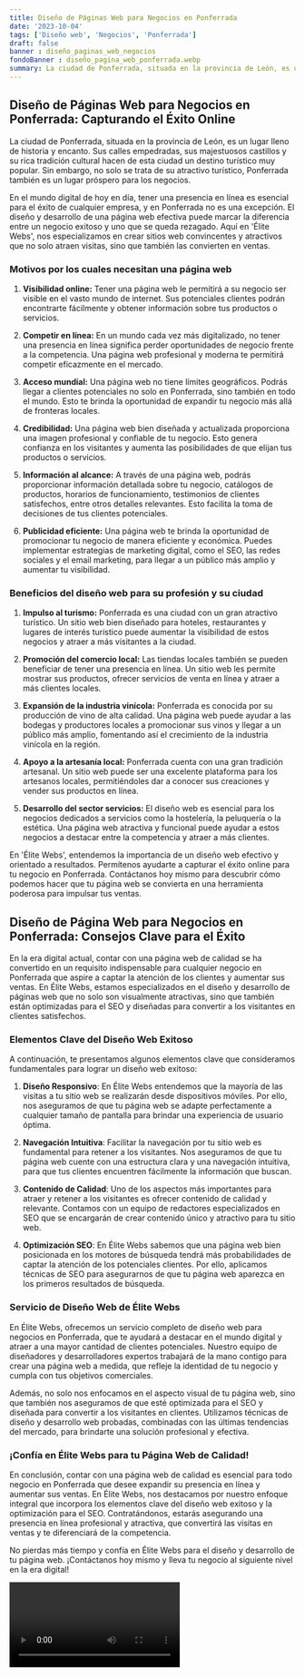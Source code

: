 ```yaml
---
title: Diseño de Páginas Web para Negocios en Ponferrada
date: '2023-10-04'
tags: ['Diseño web', 'Negocios', 'Ponferrada']
draft: false
banner : diseño_paginas_web_negocios
fondoBanner : diseño_pagina_web_ponferrada.webp
summary: La ciudad de Ponferrada, situada en la provincia de León, es un lugar lleno de historia y encanto. Sus calles empedradas, sus majestuosos castillos y su rica tradición cultural hacen de esta ciudad un destino turístico muy popular. Sin embargo, no solo se trata de su atractivo turístico, Ponferrada también es un lugar próspero para los negocios.
---
```


## Diseño de Páginas Web para Negocios en Ponferrada: Capturando el Éxito Online

La ciudad de Ponferrada, situada en la provincia de León, es un lugar lleno de historia y encanto. Sus calles empedradas, sus majestuosos castillos y su rica tradición cultural hacen de esta ciudad un destino turístico muy popular. Sin embargo, no solo se trata de su atractivo turístico, Ponferrada también es un lugar próspero para los negocios.

En el mundo digital de hoy en día, tener una presencia en línea es esencial para el éxito de cualquier empresa, y en Ponferrada no es una excepción. El diseño y desarrollo de una página web efectiva puede marcar la diferencia entre un negocio exitoso y uno que se queda rezagado. Aquí en 'Élite Webs', nos especializamos en crear sitios web convincentes y atractivos que no solo atraen visitas, sino que también las convierten en ventas.

### Motivos por los cuales necesitan una página web

1. **Visibilidad online:** Tener una página web le permitirá a su negocio ser visible en el vasto mundo de internet. Sus potenciales clientes podrán encontrarte fácilmente y obtener información sobre tus productos o servicios.

2. **Competir en línea:** En un mundo cada vez más digitalizado, no tener una presencia en línea significa perder oportunidades de negocio frente a la competencia. Una página web profesional y moderna te permitirá competir eficazmente en el mercado.

3. **Acceso mundial:** Una página web no tiene límites geográficos. Podrás llegar a clientes potenciales no solo en Ponferrada, sino también en todo el mundo. Esto te brinda la oportunidad de expandir tu negocio más allá de fronteras locales.

4. **Credibilidad:** Una página web bien diseñada y actualizada proporciona una imagen profesional y confiable de tu negocio. Esto genera confianza en los visitantes y aumenta las posibilidades de que elijan tus productos o servicios.

5. **Información al alcance:** A través de una página web, podrás proporcionar información detallada sobre tu negocio, catálogos de productos, horarios de funcionamiento, testimonios de clientes satisfechos, entre otros detalles relevantes. Esto facilita la toma de decisiones de tus clientes potenciales.

6. **Publicidad eficiente:** Una página web te brinda la oportunidad de promocionar tu negocio de manera eficiente y económica. Puedes implementar estrategias de marketing digital, como el SEO, las redes sociales y el email marketing, para llegar a un público más amplio y aumentar tu visibilidad.

### Beneficios del diseño web para su profesión y su ciudad

1. **Impulso al turismo:** Ponferrada es una ciudad con un gran atractivo turístico. Un sitio web bien diseñado para hoteles, restaurantes y lugares de interés turístico puede aumentar la visibilidad de estos negocios y atraer a más visitantes a la ciudad.

2. **Promoción del comercio local:** Las tiendas locales también se pueden beneficiar de tener una presencia en línea. Un sitio web les permite mostrar sus productos, ofrecer servicios de venta en línea y atraer a más clientes locales.

3. **Expansión de la industria vinícola:** Ponferrada es conocida por su producción de vino de alta calidad. Una página web puede ayudar a las bodegas y productores locales a promocionar sus vinos y llegar a un público más amplio, fomentando así el crecimiento de la industria vinícola en la región.

4. **Apoyo a la artesanía local:** Ponferrada cuenta con una gran tradición artesanal. Un sitio web puede ser una excelente plataforma para los artesanos locales, permitiéndoles dar a conocer sus creaciones y vender sus productos en línea.

5. **Desarrollo del sector servicios:** El diseño web es esencial para los negocios dedicados a servicios como la hostelería, la peluquería o la estética. Una página web atractiva y funcional puede ayudar a estos negocios a destacar entre la competencia y atraer a más clientes.

En 'Élite Webs', entendemos la importancia de un diseño web efectivo y orientado a resultados. Permítenos ayudarte a capturar el éxito online para tu negocio en Ponferrada. Contáctanos hoy mismo para descubrir cómo podemos hacer que tu página web se convierta en una herramienta poderosa para impulsar tus ventas.

<GifSeo />

<Cta />

## Diseño de Página Web para Negocios en Ponferrada: Consejos Clave para el Éxito

En la era digital actual, contar con una página web de calidad se ha convertido en un requisito indispensable para cualquier negocio en Ponferrada que aspire a captar la atención de los clientes y aumentar sus ventas. En Élite Webs, estamos especializados en el diseño y desarrollo de páginas web que no solo son visualmente atractivas, sino que también están optimizadas para el SEO y diseñadas para convertir a los visitantes en clientes satisfechos.

### Elementos Clave del Diseño Web Exitoso

A continuación, te presentamos algunos elementos clave que consideramos fundamentales para lograr un diseño web exitoso:

1. **Diseño Responsivo**: En Élite Webs entendemos que la mayoría de las visitas a tu sitio web se realizarán desde dispositivos móviles. Por ello, nos aseguramos de que tu página web se adapte perfectamente a cualquier tamaño de pantalla para brindar una experiencia de usuario óptima.

2. **Navegación Intuitiva**: Facilitar la navegación por tu sitio web es fundamental para retener a los visitantes. Nos aseguramos de que tu página web cuente con una estructura clara y una navegación intuitiva, para que tus clientes encuentren fácilmente la información que buscan.

3. **Contenido de Calidad**: Uno de los aspectos más importantes para atraer y retener a los visitantes es ofrecer contenido de calidad y relevante. Contamos con un equipo de redactores especializados en SEO que se encargarán de crear contenido único y atractivo para tu sitio web.

4. **Optimización SEO**: En Élite Webs sabemos que una página web bien posicionada en los motores de búsqueda tendrá más probabilidades de captar la atención de los potenciales clientes. Por ello, aplicamos técnicas de SEO para asegurarnos de que tu página web aparezca en los primeros resultados de búsqueda.

### Servicio de Diseño Web de Élite Webs

En Élite Webs, ofrecemos un servicio completo de diseño web para negocios en Ponferrada, que te ayudará a destacar en el mundo digital y atraer a una mayor cantidad de clientes potenciales. Nuestro equipo de diseñadores y desarrolladores expertos trabajará de la mano contigo para crear una página web a medida, que refleje la identidad de tu negocio y cumpla con tus objetivos comerciales.

Además, no solo nos enfocamos en el aspecto visual de tu página web, sino que también nos aseguramos de que esté optimizada para el SEO y diseñada para convertir a los visitantes en clientes. Utilizamos técnicas de diseño y desarrollo web probadas, combinadas con las últimas tendencias del mercado, para brindarte una solución profesional y efectiva.

### ¡Confía en Élite Webs para tu Página Web de Calidad!

En conclusión, contar con una página web de calidad es esencial para todo negocio en Ponferrada que desee expandir su presencia en línea y aumentar sus ventas. En Élite Webs, nos destacamos por nuestro enfoque integral que incorpora los elementos clave del diseño web exitoso y la optimización para el SEO. Contratándonos, estarás asegurando una presencia en línea profesional y atractiva, que convertirá las visitas en ventas y te diferenciará de la competencia.

No pierdas más tiempo y confía en Élite Webs para el diseño y desarrollo de tu página web. ¡Contáctanos hoy mismo y lleva tu negocio al siguiente nivel en la era digital!

<Video />

<CtaBot job='Negocios' city='Ponferrada'/>

<Gmaps query='Ponferrada+españa+maps' />